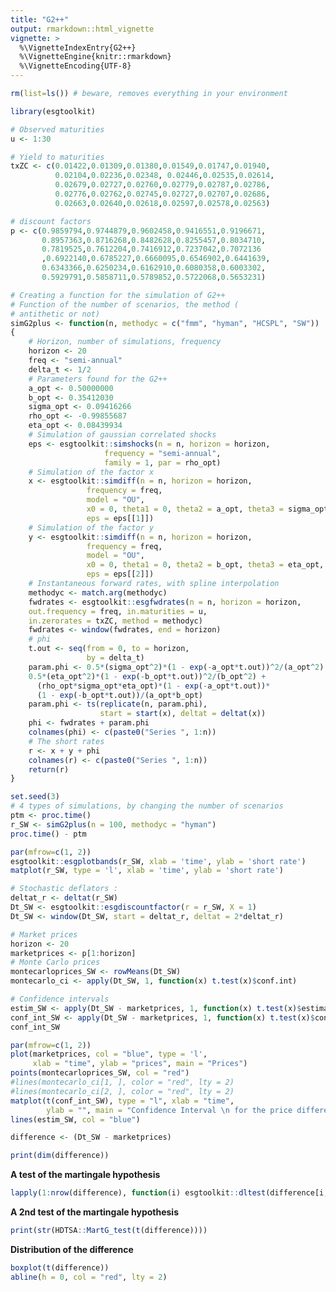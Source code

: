 ```yaml
---
title: "G2++"
output: rmarkdown::html_vignette
vignette: >
  %\VignetteIndexEntry{G2++}
  %\VignetteEngine{knitr::rmarkdown}
  %\VignetteEncoding{UTF-8}
---
```


```r
rm(list=ls()) # beware, removes everything in your environment

library(esgtoolkit)

# Observed maturities
u <- 1:30

# Yield to maturities
txZC <- c(0.01422,0.01309,0.01380,0.01549,0.01747,0.01940,
          0.02104,0.02236,0.02348, 0.02446,0.02535,0.02614,
          0.02679,0.02727,0.02760,0.02779,0.02787,0.02786,
          0.02776,0.02762,0.02745,0.02727,0.02707,0.02686,
          0.02663,0.02640,0.02618,0.02597,0.02578,0.02563)

# discount factors
p <- c(0.9859794,0.9744879,0.9602458,0.9416551,0.9196671,
       0.8957363,0.8716268,0.8482628,0.8255457,0.8034710,
       0.7819525,0.7612204,0.7416912,0.7237042,0.7072136
       ,0.6922140,0.6785227,0.6660095,0.6546902,0.6441639,
       0.6343366,0.6250234,0.6162910,0.6080358,0.6003302,
       0.5929791,0.5858711,0.5789852,0.5722068,0.5653231)

# Creating a function for the simulation of G2++
# Function of the number of scenarios, the method (
# antithetic or not)
simG2plus <- function(n, methodyc = c("fmm", "hyman", "HCSPL", "SW"))
{
    # Horizon, number of simulations, frequency
    horizon <- 20
    freq <- "semi-annual" 
    delta_t <- 1/2
    # Parameters found for the G2++
    a_opt <- 0.50000000
    b_opt <- 0.35412030
    sigma_opt <- 0.09416266
    rho_opt <- -0.99855687
    eta_opt <- 0.08439934
    # Simulation of gaussian correlated shocks
    eps <- esgtoolkit::simshocks(n = n, horizon = horizon,
                     frequency = "semi-annual",
                     family = 1, par = rho_opt)
    # Simulation of the factor x
    x <- esgtoolkit::simdiff(n = n, horizon = horizon, 
                 frequency = freq,  
                 model = "OU", 
                 x0 = 0, theta1 = 0, theta2 = a_opt, theta3 = sigma_opt,
                 eps = eps[[1]])
    # Simulation of the factor y
    y <- esgtoolkit::simdiff(n = n, horizon = horizon, 
                 frequency = freq,  
                 model = "OU", 
                 x0 = 0, theta1 = 0, theta2 = b_opt, theta3 = eta_opt,
                 eps = eps[[2]])
    # Instantaneous forward rates, with spline interpolation
    methodyc <- match.arg(methodyc)
    fwdrates <- esgtoolkit::esgfwdrates(n = n, horizon = horizon, 
    out.frequency = freq, in.maturities = u, 
    in.zerorates = txZC, method = methodyc)
    fwdrates <- window(fwdrates, end = horizon)
    # phi
    t.out <- seq(from = 0, to = horizon, 
                 by = delta_t)
    param.phi <- 0.5*(sigma_opt^2)*(1 - exp(-a_opt*t.out))^2/(a_opt^2) + 
    0.5*(eta_opt^2)*(1 - exp(-b_opt*t.out))^2/(b_opt^2) +
      (rho_opt*sigma_opt*eta_opt)*(1 - exp(-a_opt*t.out))*
      (1 - exp(-b_opt*t.out))/(a_opt*b_opt)
    param.phi <- ts(replicate(n, param.phi), 
                    start = start(x), deltat = deltat(x))
    phi <- fwdrates + param.phi
    colnames(phi) <- c(paste0("Series ", 1:n))
    # The short rates
    r <- x + y + phi
    colnames(r) <- c(paste0("Series ", 1:n))
    return(r)
}
```

```r
set.seed(3)
# 4 types of simulations, by changing the number of scenarios
ptm <- proc.time()
r_SW <- simG2plus(n = 100, methodyc = "hyman")
proc.time() - ptm
```

```r
par(mfrow=c(1, 2))
esgtoolkit::esgplotbands(r_SW, xlab = 'time', ylab = 'short rate')
matplot(r_SW, type = 'l', xlab = 'time', ylab = 'short rate')
```

```r
# Stochastic deflators :
deltat_r <- deltat(r_SW)
Dt_SW <- esgtoolkit::esgdiscountfactor(r = r_SW, X = 1)
Dt_SW <- window(Dt_SW, start = deltat_r, deltat = 2*deltat_r)
```

```r
# Market prices
horizon <- 20
marketprices <- p[1:horizon]
# Monte Carlo prices
montecarloprices_SW <- rowMeans(Dt_SW)
montecarlo_ci <- apply(Dt_SW, 1, function(x) t.test(x)$conf.int)

# Confidence intervals
estim_SW <- apply(Dt_SW - marketprices, 1, function(x) t.test(x)$estimate)
conf_int_SW <- apply(Dt_SW - marketprices, 1, function(x) t.test(x)$conf.int)
conf_int_SW
```

```r
par(mfrow=c(1, 2))
plot(marketprices, col = "blue", type = 'l', 
     xlab = "time", ylab = "prices", main = "Prices")
points(montecarloprices_SW, col = "red")
#lines(montecarlo_ci[1, ], color = "red", lty = 2)
#lines(montecarlo_ci[2, ], color = "red", lty = 2)
matplot(t(conf_int_SW), type = "l", xlab = "time", 
        ylab = "", main = "Confidence Interval \n for the price difference")
lines(estim_SW, col = "blue")
```


```r
difference <- (Dt_SW - marketprices)
```

```r
print(dim(difference))
```

**A test of the martingale hypothesis**

```r
lapply(1:nrow(difference), function(i) esgtoolkit::dltest(difference[i, ]))
```

**A 2nd test of the martingale hypothesis**

```r
print(str(HDTSA::MartG_test(t(difference))))
```

**Distribution of the difference**

```r
boxplot(t(difference))
abline(h = 0, col = "red", lty = 2)
```

